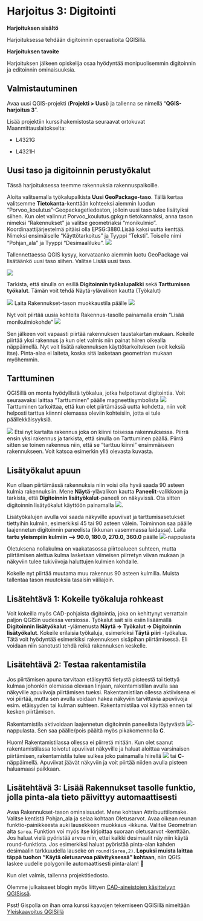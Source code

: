 # Harjoitus 3: Digitointi

**Harjoituksen sisältö**

Harjoituksessa tehdään digitoinnin operaatioita QGISillä.

**Harjoituksen tavoite**

Harjoituksen jälkeen opiskelija osaa hyödyntää monipuolisemmin digitoinnin ja editoinnin ominaisuuksia.

## Valmistautuminen

Avaa uusi QGIS-projekti (**Projekti \> Uusi**) ja tallenna se nimellä "**QGIS-harjoitus 3**".

Lisää projektiin kurssihakemistosta seuraavat ortokuvat Maanmittauslaitokselta:

-   L4321G

-   L4321H

## Uusi taso ja digitoinnin perustyökalut

Tässä harjoituksessa teemme rakennuksia rakennuspaikoille. 

Aloita valitsemalla työkalupalkista **Uusi GeoPackage-taso**. Tällä kertaa valitsemme **Tietokanta**-kenttään kohteeksi aiemmin luodun "Porvoo_koulutus"-Geopackagetiedoston, jolloin uusi taso tulee lisätyiksi siihen. Kun olet valinnut Porvoo_koulutus.gpkg:n tietokannaksi, anna tason nimeksi "Rakennukset" ja valitse geometriaksi "monikulmio". Koordinaattijärjestelmä pitäisi olla EPSG:3880.Lisää kaksi uutta kenttää. Nimeksi ensimäiselle "Käyttötarkoitus" ja Tyyppi "Teksti". Toiselle nimi "Pohjan_ala" ja Tyyppi "Desimaaliluku".
![](img/harjoitus_3/image1.png)

Tallennettaessa QGIS kysyy, korvataanko aiemmin luotu GeoPackage vai lisätäänkö uusi taso siihen. Valitse Lisää uusi taso.

![](img/harjoitus_3/image2.png)

Tarkista, että sinulla on esillä **Digitoinnin työkalupalkki** sekä **Tarttumisen työkalut**. Tämän voit tehdä Näytä-ylävalikon kautta (Työkalut)

![](img/harjoitus_3/image37.png)
Laita Rakennukset-tason muokkaustila päälle ![](img/harjoitus_3/image9.png)

Nyt voit piirtää uusia kohteita Rakennus-tasolle painamalla ensin "Lisää monikulmiokohde" ![](img/harjoitus_3/image6.png) 

Sen jälkeen voit vapaasti piirtää rakennuksen taustakartan mukaan. Kokeile piirtää yksi rakennus ja kun olet valmis niin painat hiiren oikealla näppäimellä. Nyt voit lisätä rakennuksen käyttötarkoituksen (voit keksiä itse). Pinta-alaa ei laiteta, koska sitä lasketaan geometrian mukaan myöhemmin.

## Tarttuminen

QGISillä on monta hyödyllistä työkalua, jotka helpottavat digitointia. Voit seuraavaksi laittaa "Tarttuminen" päälle magneettisymbolista ![](img/harjoitus_3/image3.png)
Tarttuminen tarkoittaa, että kun olet piirtämässä uutta kohdetta, niin voit helposti tarttua kiinnni olemassa oleviin kohteisiin, jotta ei tule päällekkäisyyksiä.

![](img/harjoitus_3/image38.gif)
Etsi nyt kartalta rakennus joka on kiinni toisessa rakennuksessa. Piirrä ensin yksi rakennus ja tarkista, että sinulla on Tarttuminen päällä. Piirrä sitten se toinen rakennus niin, että se "tarttuu kiinni" ensimmäiseen rakennukseen. Voit katsoa esimerkin yllä olevasta kuvasta.

## Lisätyökalut apuun

Kun ollaan piirtämässä rakennuksia niin voisi olla hyvä saada 90 asteen kulmia rakennuksiin. Mene **Näytä**-ylävalikon kautta **Paneelit**-valikkoon ja tarkista, että **Digitoinnin lisätyökalut**-paneeli on näkyvissä. Ota sitten digitoinnin lisätyökalut käyttöön painamalla ![](img/harjoitus_3/image14.png).

Lisätyökalujen avulla voi saada näkyville apuviivat ja tarttumisasetukset tiettyihin kulmiin, esimerkiksi 45 tai 90 asteen välein. Toiminnon saa päälle laajennetun digitoinnin paneelista (ikkunan vasemmassa laidassa). Laita  **tartu yleismpiin kulmiin --\> 90.0, 180.0, 270.0, 360.0** päälle ![](img/harjoitus_3/image9.png)-nappulasta

Oletuksena nollakulma on vaakatasossa piirtoalueen suhteen, mutta piirtämisen alettua kulma lasketaan viimeisen piirretyn viivan mukaan ja näkyviin tulee tukiviivoja haluttujen kulmien kohdalle.

Kokeile nyt piirtää muutama muu rakennus 90 asteen kulmilla. Muista tallentaa tason muutoksia tasaisin väliajoin. 

## Lisätehtävä 1: Kokeile työkaluja rohkeast
Voit kokeilla myös CAD-pohjaista digitointia, joka on kehittynyt verrattain paljon QGISin uudessa versiossa. Työkalut sait siis esiin lisäämällä **Digitoinnin lisätyökalut** -ylämenusta **Näytä → Työkalut → Digitoinnin lisätyökalut**. 
Kokeile erilaisia työkaluja, esimerkiksi **Täytä piiri** -työkalua. Tätä voit hyödyntää esimerkiksi rakennuksen sisäpihan piirtämisessä. Eli voidaan niin sanotusti tehdä reikä rakennuksen keskelle.


## Lisätehtävä 2: Testaa rakentamistila

Jos piirtämisen apuna tarvitaan etäisyyttä tietystä pisteestä tai tiettyä kulmaa johonkin olemassa olevaan linjaan, rakentamistilan avulla saa näkyville apuviivoja piirtämisen tueksi. Rakentamistilan ollessa aktiivisena ei voi piirtää, mutta sen avulla voidaan hakea näkyviin tarvittavia apuviivoja esim. etäisyyden tai kulman suhteen. Rakentamistilaa voi käyttää ennen tai kesken piirtämisen.

Rakentamistila aktivoidaan laajennetun digitoinnin paneelista löytyvästä ![](img/harjoitus_3/image7.png)-nappulasta. Sen saa päälle/pois päältä myös pikakomennolla **C**.

Huom! Rakentamistilassa ollessa ei piirretä mitään. Kun olet saanut rakentamistilassa toivotut apuviivat näkyville ja haluat aloittaa varsinaisen piirtämisen, rakentamistila tulee sulkea joko painamalla hiirellä ![](img/harjoitus_3/image8.png) tai **C**-näppäimellä. Apuviivat jäävät näkyviin ja voit piirtää niiden avulla pisteen haluamaasi paikkaan.

## Lisätehtävä 3: Lisää Rakennukset tasolle funktio, jolla pinta-ala tieto päivittyy automaattisesti

Avaa Rakennukset-tason ominaisuudet. Mene kohtaan Attribuuttilomake. Valitse kentistä Pohjan_ala ja selaa kohtaan Oletusarvot. Avaa oikean reunan funktio-painikkeesta auki lausekkeen muokkaus -ikkuna. Valitse Geometrian alta `$area`. Funktion voi myös itse kirjoittaa suoraan oletusarvot -kenttään. Jos haluat vielä pyöristää arvoa niin, ettei kaikki desimaalit näy niin käytä round-funktiota. Jos esimerkiksi haluat pyöristää pinta-alan kahden desimaalin tarkkuudella lauseke on `round($area,2)`. **Lopuksi muista laittaa täppä tuohon "Käytä oletusarvoa päivityksessä" kohtaan**, niin QGIS laskee uudelle polygonille automaattisesti pinta-alan! 🎉

Kun olet valmis, tallenna projektitiedosto.

Olemme julkaisseet blogin myös liittyen [CAD-aineistojen käsittelyyn QGISissä](https://gispo.fi/blogi/cad-aineistot-ja-qgis/).

::: hint-box
Psst! Gispolla on ihan oma kurssi kaavojen tekemiseen QGISillä nimeltään [Yleiskaavoitus QGISillä](https://www.gispo.fi/koulutus/yleiskaavoitus-qgisilla/)
:::